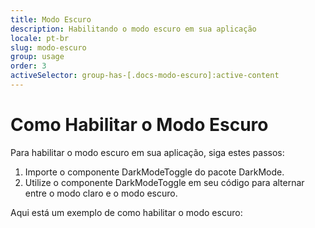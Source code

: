 ```yaml
---
title: Modo Escuro
description: Habilitando o modo escuro em sua aplicação
locale: pt-br
slug: modo-escuro
group: usage
order: 3
activeSelector: group-has-[.docs-modo-escuro]:active-content
---
```


# Como Habilitar o Modo Escuro

Para habilitar o modo escuro em sua aplicação, siga estes passos:

1. Importe o componente DarkModeToggle do pacote DarkMode.
2. Utilize o componente DarkModeToggle em seu código para alternar entre o modo claro e o modo escuro.

Aqui está um exemplo de como habilitar o modo escuro:
